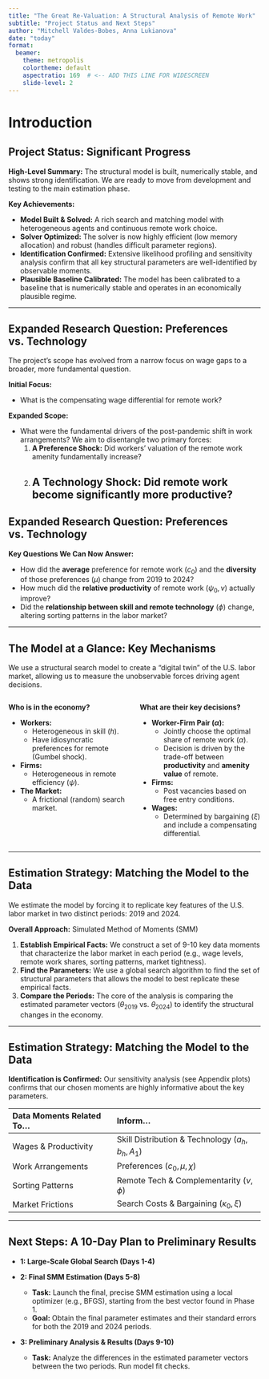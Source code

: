 ```yaml
---
title: "The Great Re-Valuation: A Structural Analysis of Remote Work"
subtitle: "Project Status and Next Steps"
author: "Mitchell Valdes-Bobes, Anna Lukianova"
date: "today"
format: 
  beamer:
    theme: metropolis
    colortheme: default
    aspectratio: 169  # <-- ADD THIS LINE FOR WIDESCREEN
    slide-level: 2
---
```


# Introduction

## Project Status: Significant Progress

**High-Level Summary:** The structural model is built, numerically stable, and shows strong identification. We are ready to move from development and testing to the main estimation phase.

**Key Achievements:**

-   **Model Built & Solved:** A rich search and matching model with heterogeneous agents and continuous remote work choice.
-   **Solver Optimized:** The solver is now highly efficient (low memory allocation) and robust (handles difficult parameter regions).
-   **Identification Confirmed:** Extensive likelihood profiling and sensitivity analysis confirm that all key structural parameters are well-identified by observable moments.
-   **Plausible Baseline Calibrated:** The model has been calibrated to a baseline that is numerically stable and operates in an economically plausible regime.

---

## Expanded Research Question: Preferences vs. Technology

The project's scope has evolved from a narrow focus on wage gaps to a broader, more fundamental question.

**Initial Focus:**

- What is the compensating wage differential for remote work?

**Expanded Scope:**

- What were the fundamental drivers of the post-pandemic shift in work arrangements? We aim to disentangle two primary forces:
    1.  **A Preference Shock:** Did workers' valuation of the remote work amenity fundamentally increase?
    2.  **A Technology Shock:** Did remote work become significantly more productive?
---

## Expanded Research Question: Preferences vs. Technology

**Key Questions We Can Now Answer:**

- How did the **average** preference for remote work ($c_0$) and the **diversity** of those preferences ($\mu$) change from 2019 to 2024?
- How much did the **relative productivity** of remote work ($\psi_0, \nu$) actually improve?
- Did the **relationship between skill and remote technology** ($\phi$) change, altering sorting patterns in the labor market?

---

## The Model at a Glance: Key Mechanisms

We use a structural search model to create a "digital twin" of the U.S. labor market, allowing us to measure the unobservable forces driving agent decisions.

:::: {.columns}

::: {.column width="50%"}
**Who is in the economy?**

-   **Workers:**
    -   Heterogeneous in skill ($h$).
    -   Have idiosyncratic preferences for remote (Gumbel shock).

-   **Firms:**
    -   Heterogeneous in remote efficiency ($\psi$).

-   **The Market:**
    -   A frictional (random) search market.
:::

::: {.column width="50%"}
**What are their key decisions?**

-   **Worker-Firm Pair ($\alpha$):**
    -   Jointly choose the optimal share of remote work ($\alpha$).
    -   Decision is driven by the trade-off between **productivity** and **amenity value** of remote.

-   **Firms:**
    -   Post vacancies based on free entry conditions.

-   **Wages:**
    -   Determined by bargaining ($\xi$) and include a compensating differential.
:::

::::

---

## Estimation Strategy: Matching the Model to the Data

We estimate the model by forcing it to replicate key features of the U.S. labor market in two distinct periods: 2019 and 2024.

**Overall Approach:** Simulated Method of Moments (SMM)

1.  **Establish Empirical Facts:** We construct a set of 9-10 key data moments that characterize the labor market in each period (e.g., wage levels, remote work shares, sorting patterns, market tightness).
2.  **Find the Parameters:** We use a global search algorithm to find the set of structural parameters that allows the model to best replicate these empirical facts.
3.  **Compare the Periods:** The core of the analysis is comparing the estimated parameter vectors ($\theta_{2019}$ vs. $\theta_{2024}$) to identify the structural changes in the economy.

---

## Estimation Strategy: Matching the Model to the Data

**Identification is Confirmed:** Our sensitivity analysis (see Appendix plots) confirms that our chosen moments are highly informative about the key parameters.

| **Data Moments Related To...** | **Inform...**                               |
| :----------------------------- | :------------------------------------------ |
| Wages & Productivity           | Skill Distribution & Technology ($a_h, b_h, A_1$)  |
| Work Arrangements              | Preferences ($c_0, \mu, \chi$)                    |
| Sorting Patterns               | Remote Tech & Complementarity ($\nu, \phi$)      |
| Market Frictions               | Search Costs & Bargaining ($\kappa_0, \xi$)         |

---

## Next Steps: A 10-Day Plan to Preliminary Results

- **1: Large-Scale Global Search (Days 1-4)**

- **2: Final SMM Estimation (Days 5-8)**
  -   **Task:** Launch the final, precise SMM estimation using a local optimizer (e.g., BFGS), starting from the best vector found in Phase 1.
    -   **Goal:** Obtain the final parameter estimates and their standard errors for both the 2019 and 2024 periods.
- **3: Preliminary Analysis & Results (Days 9-10)**
  -   **Task:** Analyze the differences in the estimated parameter vectors between the two periods. Run model fit checks.
